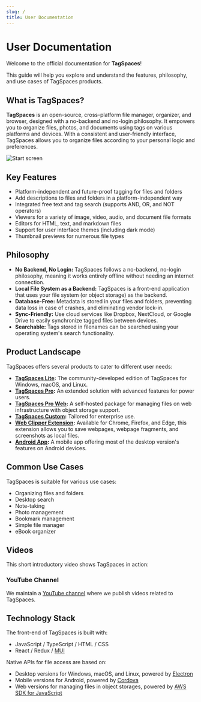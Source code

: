 ```yaml
---
slug: /
title: User Documentation
---
```



# User Documentation

Welcome to the official documentation for **TagSpaces**! 

This guide will help you explore and understand the features, philosophy, and use cases of TagSpaces products.

## What is TagSpaces?

**TagSpaces** is an open-source, cross-platform file manager, organizer, and browser, designed with a no-backend and no-login philosophy. It empowers you to organize files, photos, and documents using tags on various platforms and devices. With a consistent and user-friendly interface, TagSpaces allows you to organize files according to your personal logic and preferences.

![Start screen](/media/home-screen.avif)

## Key Features

- Platform-independent and future-proof tagging for files and folders
- Add descriptions to files and folders in a platform-independent way
- Integrated free text and tag search (supports AND, OR, and NOT operators)
- Viewers for a variety of image, video, audio, and document file formats
- Editors for HTML, text, and markdown files
- Support for user interface themes (including dark mode)
- Thumbnail previews for numerous file types

## Philosophy

- **No Backend, No Login:** TagSpaces follows a no-backend, no-login philosophy, meaning it works entirely offline without needing an internet connection.
- **Local File System as a Backend:** TagSpaces is a front-end application that uses your file system (or object storage) as the backend.
- **Database-Free:** Metadata is stored in your files and folders, preventing data loss in case of crashes, and eliminating vendor lock-in.
- **Sync-Friendly:** Use cloud services like Dropbox, NextCloud, or Google Drive to easily synchronize tagged files between devices.
- **Searchable:** Tags stored in filenames can be searched using your operating system's search functionality.

## Product Landscape
TagSpaces offers several products to cater to different user needs:
- **[TagSpaces Lite](https://www.tagspaces.org/products/lite/):** The community-developed edition of TagSpaces for Windows, macOS, and Linux.
- **[TagSpaces Pro](https://www.tagspaces.org/products/pro/):** An extended solution with advanced features for power users.
- **[TagSpaces Pro Web](https://www.tagspaces.org/products/proweb/):** A self-hosted package for managing files on web infrastructure with object storage support.
- **[TagSpaces Custom](https://www.tagspaces.org/products/enterprise/):** Tailored for enterprise use.
- **[Web Clipper Extension](https://www.tagspaces.org/products/webclipper/):** Available for Chrome, Firefox, and Edge, this extension allows you to save webpages, webpage fragments, and screenshots as local files.
- **[Android App](https://www.tagspaces.org/downloads/):** A mobile app offering most of the desktop version's features on Android devices.

## Common Use Cases

TagSpaces is suitable for various use cases:
- Organizing files and folders
- Desktop search
- Note-taking
- Photo management
- Bookmark management
- Simple file manager
- eBook organizer

## Videos

This short introductory video shows TagSpaces in action:

<VideoYT
    youtubeId="Xjwxq4c0RBQ"
    title="General TagSpaces Introduction"
    posterUrl="/media/videoposters/linking-files-and-folders.jpg"
    height={550}
/>

### YouTube Channel

We maintain a [YouTube channel](https://www.youtube.com/channel/UCzfSaeg-7mpt96UI97zwbfQ) where we publish videos related to TagSpaces.

## Technology Stack

The front-end of TagSpaces is built with:

- JavaScript / TypeScript / HTML / CSS
- React / Redux / [MUI](https://mui.com/material-ui/)

Native APIs for file access are based on:

- Desktop versions for Windows, macOS, and Linux, powered by [Electron](https://www.electronjs.org/)
- Mobile versions for Android, powered by [Cordova](https://cordova.apache.org/)
- Web versions for managing files in object storages, powered by [AWS SDK for JavaScript](https://aws.amazon.com/sdk-for-javascript/)

